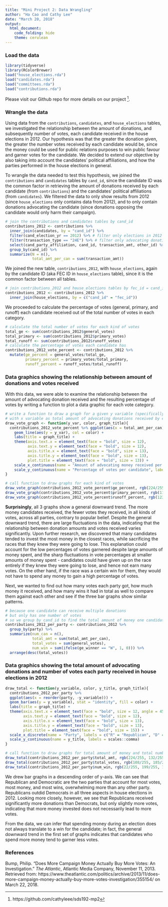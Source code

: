 ```yaml
---
title: "Mini Project 2: Data Wrangling"
author: "Ha Cao and Cathy Lee"
date: "March 20, 2018"
output:
  html_document:
    code_folding: hide
    theme: cerulean
---
```


### Load the data
```r
library(tidyverse)
library(RColorBrewer)
load("house_elections.rda")
load("candidates.rda")
load("committees.rda")
load("contributions.rda")
```

Please visit our Github repo for more details on our project [^github].

### Wrangle the data

Using data from the `contributions`, `candidates`, and `house_elections` tables, we investigated the relationship between the amount of donations, and subsequently number of votes, each candidate received in the house elections in 2012. Our hypothesis was that the greater the donation given, the greater the number votes received by each candidate would be, since the money could be used for public relations purposes to win public favour and garner votes for the candidate. We decided to extend our objective by also taking into account the candidates’ political affiliations, and how the parties performed in the house elections in general.

To wrangle the data needed to test this hypothesis, we joined the `contributions` and `candidates` tables by `cand_id`, since the candidate ID was the common factor in retrieving the amount of donations received by each candidate (from `contributions`) and the candidates’ political affiliations (from `candidates`). We filtered the data to only show results from 2012 (since `house_elections` only contains data from 2012), and to only contain donations advocating the candidate (since donations opposing the candidate would only harm their campaign). 

```r
# join the contributions and candidates tables by cand_id
contributions_2012 <- contributions %>% 
  inner_join(candidates, by = "cand_id") %>%
  filter(cand_election_yr == 2012) %>% # filter only elections in 2012
  filter(transaction_type == "24E") %>% # filter only advocating donations
  select(cand_party_affiliation, cand_id, transaction_amt, other_id) %>%
  group_by(cand_id) %>%
  summarize(N = n(),
            total_amt_per_can = sum(transaction_amt))
```

We joined the new table, `contributions_2012`, with `house_elections`, again by the candidate ID (aka FEC ID in `house_elections` table), since it is the common factor between all tables.

```r
# join contributions_2012 and house_elections tables by fec_id = cand_id
contributions_2012 <- contributions_2012 %>%
  inner_join(house_elections, by = c("cand_id" = "fec_id"))
```

We proceeded to calculate the percentage of votes (general, primary, and runoff) each candidate received out of the total number of votes in each category.

```r
# calculate the total number of votes for each kind of votes
total_ge <- sum(contributions_2012$general_votes)
total_primary <- sum(contributions_2012$primary_votes)
total_runoff <- sum(contributions_2012$runoff_votes)
# calculate the percentage of votes each candidate has
contributions_2012_vote_percent <- contributions_2012 %>%
  mutate(ge_percent = general_votes/total_ge,
         primary_percent = primary_votes/total_primary,
         runoff_percent = runoff_votes/total_runoff)
```

### Data graphics showing the relationship between amount of donations and votes received

With this data, we were able to examine the relationship between the amount of advocating donation received and the resulting percentage of votes by writing a function to plot a data graphic for each vote category.

```r
# write a function to draw a graph for a given y variable (specifically different kinds of votes), 
# with x variable as total amount of advocating donations received by each candidate
draw_vote_graph <- function(y_var, color, graph_title){
  contributions_2012_vote_percent %>% ggplot(aes(x = total_amt_per_can)) +
    geom_line(aes(y = y_var), col = color) +
    labs(title = graph_title) +
    theme(axis.text.x = element_text(face = "bold", size = 12), 
          axis.text.y = element_text(face = "bold", size = 12), 
          axis.title.x = element_text(face = "bold", size = 13), 
          axis.title.y = element_text(face = "bold", size = 13),
          plot.title = element_text(face = "bold", size = 13)) + 
    scale_x_continuous(name = "Amount of advocating money received per candidate ($)", labels = scales::comma) +
    scale_y_continuous(name = "Percentage of votes per candidate", labels = scales::percent) 
}
```

```r
# call function to draw graphs for each kind of votes
draw_vote_graph(contributions_2012_vote_percent$ge_percent, rgb(224/255, 94/255, 135/255), "Percentage of general votes received by each candidate across all amounts of advocating donations")
draw_vote_graph(contributions_2012_vote_percent$primary_percent, rgb(110/255, 158/255, 204/255), "Percentage of primary votes received by each candidate across all amounts of advocating donations")
draw_vote_graph(contributions_2012_vote_percent$runoff_percent, rgb(123/255, 83/255, 160/255), "Percentage of runoff votes received by each candidate across all amounts of advocating donations")
```

**Surprisingly**, all 3 graphs show a general downward trend. The more money candidates received, the fewer votes they received, in all kinds of votes, across all parties, contrary to popular belief. Despite the general downward trend, there are large fluctuations in the data, indicating that the relationship between donation amounts and votes received varies significantly. Upon further research, we discovered that many candidates tended to invest the most money in the closest races, while sacrificing the races that they knew they were going to lose. This explanation could account for the low percentages of votes garnered despite large amounts of money spent, and the sharp fluctuations in vote percentages at smaller amounts of money spent - candidates could have given up on the race entirely if they knew they were going to lose, and hence not earn many votes. On the other hand, if the race was a certain win for them, they would not have to spend any money to gain a high percentage of votes. 

Next, we wanted to find out how many votes each party got, how much money it received, and how many wins it had in total as well to compare them against each other and see if the three bar graphs show similar patterns.

```r
# because one candidate can receive multiple donations
# but only has one number of votes
# so we group by cand_id to find the total amount of money one candidate received
contributions_2012_per_party <- contributions_2012 %>%
  group_by(party) %>%
  summarize(num_can = n(),
            total_amt = sum(total_amt_per_can),
            total_votes = sum(general_votes),
            num_win = sum(ifelse(ge_winner == "W", 1, 0))) %>%
  arrange(desc(total_votes))
```

### Data graphics showing the total amount of advocating donations and number of votes each party received in house elections in 2012
```r
draw_total <- function(y_variable, color, y_title, graph_title){
  contributions_2012_per_party %>%
  ggplot(aes(x = reorder(party, -y_variable))) +
  geom_bar(aes(y = y_variable), stat = "identity", fill = color) +
  labs(title = graph_title) +
  theme(axis.text.x = element_text(face = "bold", size = 12, angle = 45), 
        axis.text.y = element_text(face = "bold", size = 12), 
        axis.title.x = element_text(face = "bold", size = 13), 
        axis.title.y = element_text(face = "bold", size = 13),
        plot.title = element_text(face = "bold", size = 15)) + 
  scale_x_discrete(name = "Party", labels = c("R" = "Republican", "D" = "Democratic", "U" = "Unknown", "L" = "Libertarian", "I" = "Independent", "N" = "Nullifer", "W" = "Whig")) +
  scale_y_continuous(name = y_title, labels = scales::comma)  
}
```

```r
# call function to draw graphs for total amount of money and total number of votes
draw_total(contributions_2012_per_party$total_amt, rgb(224/255, 132/255, 13/255), "Total amount of money received ($)", "Total amount of money per party in house elections in 2012")
draw_total(contributions_2012_per_party$total_votes, rgb(108/255, 185/255, 209/255), "Total number of votes", "Total number of votes per party in house elections in 2012")
draw_total(contributions_2012_per_party$num_win, rgb(22/255, 199/255, 102/255), "Total number of wins", "Total number of wins per party in house elections in 2012")
```

We drew bar graphs in a descending order of y-axis. We can see that Republican and Democratic are the two parties that account for most votes, most money, and most wins, overwhelming more than any other party. Republicans outdid Democrats in all three aspects in house elections in 2012. Looking more closely, however, we see that Republicans received significantly more donations than Democrats, but only slightly more votes, indicating that more money invested does not necessarily lead to more votes.

From the data, we can infer that spending money during an election does not always translate to a win for the candidate; in fact, the general downward trend in the first set of graphs indicates that candidates who spend more money tend to garner less votes.

### References 
Bump, Philip. "Does More Campaign Money Actually Buy More Votes: An Investigation." *The Atlantic*, Atlantic Media Company, November 11, 2013. Retrieved from: https://www.theatlantic.com/politics/archive/2013/11/does-more-campaign-money-actually-buy-more-votes-investigation/355154/ on March 22, 2018.

[^github]: https://github.com/cathyleee/sds192-mp2
